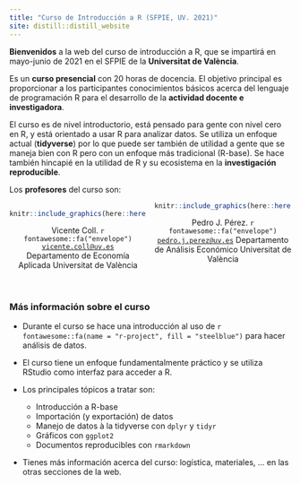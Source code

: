 ```yaml
---
title: "Curso de Introducción a R (SFPIE, UV. 2021)"
site: distill::distill_website
---
```


<style>
.col2 {
    columns: 2 200px;         /* number of columns and width in pixels*/
    -webkit-columns: 2 200px; /* chrome, safari */
    -moz-columns: 2 200px;    /* firefox */
  }
.col3 {
    columns: 3 100px;
    -webkit-columns: 3 100px;
    -moz-columns: 3 100px;
  }  
</style>


**Bienvenidos**  a la web del curso de introducción a R, que se impartirá en mayo-junio de 2021 en el SFPIE de la **Universitat de València**. 

Es un **curso presencial** con 20 horas de docencia. El objetivo principal es proporcionar a los participantes conocimientos básicos acerca del lenguaje de programación R para el desarrollo de la **actividad docente e investigadora**.

El curso es de nivel introductorio, está pensado para gente con nivel cero en R, y está orientado a usar R para analizar datos. Se utiliza un enfoque actual (**tidyverse**) por lo que puede ser también de utilidad a gente que se maneja bien con R pero con un enfoque más tradicional (R-base). Se hace también hincapié en la utilidad de R y su ecosistema en la  **investigación reproducible**.

Los **profesores** del curso son:


<div class="col2">

```r
knitr::include_graphics(here::here("imagenes", "Vicente_Coll2_a.png") ) 
```
<center>
Vicente Coll. `r fontawesome::fa("envelope")` [`vicente.coll@uv.es`](mailto:vicente.coll@uv.es)  
Departamento de Economía Aplicada
Universitat de València
</center>

```r
knitr::include_graphics(here::here("imagenes", "foto_pjp_redondeada.png") ) 
```

<center>
Pedro J. Pérez. `r fontawesome::fa("envelope")` [`pedro.j.perez@uv.es`](mailto:pedro.j.perez@uv.es)
Departamento de Análisis Económico
Universitat de València
</center>
</div>

<br>

### Más información sobre el curso

- Durante el curso se hace una introducción al uso de `r fontawesome::fa(name = "r-project", fill = "steelblue")` para hacer análisis de datos.

- El curso tiene un enfoque fundamentalmente práctico y se utiliza RStudio como interfaz para acceder a R. 

- Los principales tópicos a tratar son:  

  - Introducción a R-base  
  - Importación (y exportación) de datos 
  - Manejo de datos à la tidyverse con `dplyr` y `tidyr`  
  - Gráficos con `ggplot2`  
  - Documentos reproducibles con `rmarkdown`  


- Tienes más información acerca del curso: logística, materiales, ... en las otras secciones de la web.
